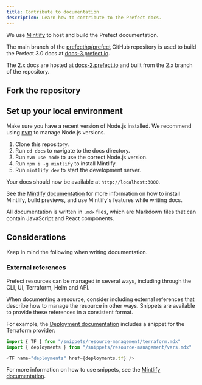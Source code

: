 ```yaml
---
title: Contribute to documentation
description: Learn how to contribute to the Prefect docs.
---
```




We use [Mintlify](https://mintlify.com/) to host and build the Prefect documentation.

The main branch of the [prefecthq/prefect](https://github.com/PrefectHQ/prefect) GitHub repository is used to build the Prefect 3.0 docs at [docs-3.prefect.io](https://docs-3.prefect.io).

The 2.x docs are hosted at [docs-2.prefect.io](https://docs-2.prefect.io) and built from the 2.x branch of the repository.

## Fork the repository

<fork />

## Set up your local environment

Make sure you have a recent version of Node.js installed. 
We recommend using [nvm](https://github.com/nvm-sh/nvm) to manage Node.js versions.

1. Clone this repository.
2. Run `cd docs` to navigate to the docs directory.
3. Run `nvm use node` to use the correct Node.js version.
4. Run `npm i -g mintlify` to install Mintlify.
5. Run `mintlify dev` to start the development server.

Your docs should now be available at `http://localhost:3000`.

See the [Mintlify documentation](https://mintlify.com/docs/development) for more information on how to install Mintlify, build previews, and use Mintlify's features while writing docs.

<Info>All documentation is written in `.mdx` files, which are Markdown files that can contain JavaScript and React components. </Info>

## Considerations

Keep in mind the following when writing documentation.

### External references

Prefect resources can be managed in several ways, including through the CLI, UI, Terraform, Helm and API.

When documenting a resource, consider including external references that describe how to manage the resource in other ways.
Snippets are available to provide these references in a consistent format.

For example, the [Deployment documentation](/v3/deploy/index) includes a snippet for the Terraform provider:

```javascript
import { TF } from "/snippets/resource-management/terraform.mdx"
import { deployments } from "/snippets/resource-management/vars.mdx"

<TF name="deployments" href={deployments.tf} />
```

For more information on how to use snippets, see the [Mintlify documentation](https://mintlify.com/docs/reusable-snippets).